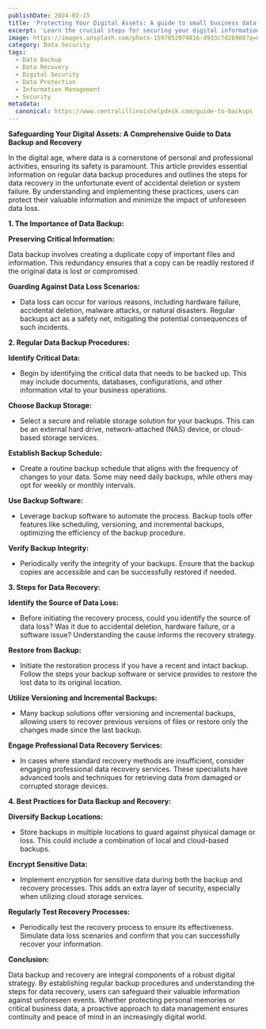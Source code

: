 ```yaml
---
publishDate: 2024-02-15
title: 'Protecting Your Digital Assets: A guide to small business data security'
excerpt: 'Learn the crucial steps for securing your digital information with our comprehensive guide on data backup and recovery. Discover best practices for regular backups, the importance of redundancy, and effective recovery strategies to safeguard against data loss.'
image: https://images.unsplash.com/photo-1597852074816-d933c7d2b988?q=80&w=2370&auto=format&fit=crop&ixlib=rb-4.0.3&ixid=M3wxMjA3fDB8MHxwaG90by1wYWdlfHx8fGVufDB8fHx8fA%3D%3D
category: Data Security
tags:
  - Data Backup
  - Data Recovery
  - Digital Security
  - Data Protection
  - Information Management
  - Security
metadata:
  canonical: https://www.centralillinoishelpdesk.com/guide-to-backups
---
```


**Safeguarding Your Digital Assets: A Comprehensive Guide to Data Backup and Recovery**

In the digital age, where data is a cornerstone of personal and professional activities, ensuring its safety is paramount. This article provides essential information on regular data backup procedures and outlines the steps for data recovery in the unfortunate event of accidental deletion or system failure. By understanding and implementing these practices, users can protect their valuable information and minimize the impact of unforeseen data loss.

**1. The Importance of Data Backup:**

**Preserving Critical Information:**

Data backup involves creating a duplicate copy of important files and information. This redundancy ensures that a copy can be readily restored if the original data is lost or compromised.

**Guarding Against Data Loss Scenarios:**

- Data loss can occur for various reasons, including hardware failure, accidental deletion, malware attacks, or natural disasters. Regular backups act as a safety net, mitigating the potential consequences of such incidents.

**2. Regular Data Backup Procedures:**

**Identify Critical Data:**

- Begin by identifying the critical data that needs to be backed up. This may include documents, databases, configurations, and other information vital to your business operations.

**Choose Backup Storage:**

- Select a secure and reliable storage solution for your backups. This can be an external hard drive, network-attached (NAS) device, or cloud-based storage services.

**Establish Backup Schedule:**

- Create a routine backup schedule that aligns with the frequency of changes to your data. Some may need daily backups, while others may opt for weekly or monthly intervals.

**Use Backup Software:**

- Leverage backup software to automate the process. Backup tools offer features like scheduling, versioning, and incremental backups, optimizing the efficiency of the backup procedure.

**Verify Backup Integrity:**

- Periodically verify the integrity of your backups. Ensure that the backup copies are accessible and can be successfully restored if needed.

**3. Steps for Data Recovery:**

**Identify the Source of Data Loss:**

- Before initiating the recovery process, could you identify the source of data loss? Was it due to accidental deletion, hardware failure, or a software issue? Understanding the cause informs the recovery strategy.

**Restore from Backup:**

- Initiate the restoration process if you have a recent and intact backup. Follow the steps your backup software or service provides to restore the lost data to its original location.

**Utilize Versioning and Incremental Backups:**

- Many backup solutions offer versioning and incremental backups, allowing users to recover previous versions of files or restore only the changes made since the last backup.

**Engage Professional Data Recovery Services:**

- In cases where standard recovery methods are insufficient, consider engaging professional data recovery services. These specialists have advanced tools and techniques for retrieving data from damaged or corrupted storage devices.

**4. Best Practices for Data Backup and Recovery:**

**Diversify Backup Locations:**

- Store backups in multiple locations to guard against physical damage or loss. This could include a combination of local and cloud-based backups.

**Encrypt Sensitive Data:**

- Implement encryption for sensitive data during both the backup and recovery processes. This adds an extra layer of security, especially when utilizing cloud storage services.

**Regularly Test Recovery Processes:**

- Periodically test the recovery process to ensure its effectiveness. Simulate data loss scenarios and confirm that you can successfully recover your information.

**Conclusion:**

Data backup and recovery are integral components of a robust digital strategy. By establishing regular backup procedures and understanding the steps for data recovery, users can safeguard their valuable information against unforeseen events. Whether protecting personal memories or critical business data, a proactive approach to data management ensures continuity and peace of mind in an increasingly digital world.
